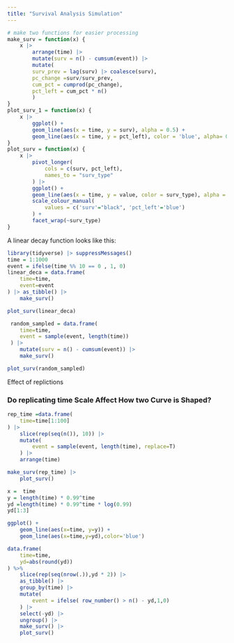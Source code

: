 ```yaml
---
title: "Survival Analysis Simulation"
---
```

```r
# make two functions for easier processing
make_surv = function(x) {
    x |>
        arrange(time) |>
        mutate(surv = n() - cumsum(event)) |>
        mutate(
        surv_prev = lag(surv) |> coalesce(surv),
        pc_change =surv/surv_prev,
        cum_pct = cumprod(pc_change),
        pct_left = cum_pct * n()
        )
}
plot_surv_1 = function(x) {
    x |>
        ggplot() + 
        geom_line(aes(x = time, y = surv), alpha = 0.5) + 
        geom_line(aes(x = time, y = pct_left), color = 'blue', alpha= 0.5)
}
plot_surv = function(x) {
    x |>
        pivot_longer(
            cols = c(surv, pct_left),
            names_to = "surv_type"
        ) |>
        ggplot() + 
        geom_line(aes(x = time, y = value, color = surv_type), alpha = 0.5) + 
        scale_colour_manual(
            values = c('surv'="black", 'pct_left'='blue')
        ) +
        facet_wrap(~surv_type)
}
```
A linear decay function looks like this: 
```r
library(tidyverse) |> suppressMessages()
time = 1:1000
event = ifelse(time %% 10 == 0 , 1, 0)
linear_deca = data.frame(
    time=time,
    event=event
) |> as_tibble() |>
    make_surv()

plot_surv(linear_deca)
```


```r
 random_sampled = data.frame(
    time=time,
    event = sample(event, length(time))
 ) |>
    mutate(surv = n() - cumsum(event)) |>
    make_surv()

plot_surv(random_sampled)
```

Effect of replictions 


### Do replicating time Scale Affect How two Curve is Shaped?
```r
rep_time =data.frame(
    time=time[1:100]
) |>
    slice(rep(seq(n()), 10)) |>
    mutate(
        event = sample(event, length(time), replace=T)
    ) |>
    arrange(time)

make_surv(rep_time) |>
    plot_surv()
```

```r
x =  time
y = length(time) * 0.99^time
yd =length(time) * 0.99^time * log(0.99)
yd[1:3]
```

```r
ggplot() + 
    geom_line(aes(x=time, y=y)) + 
    geom_line(aes(x=time,y=yd),color='blue')
```

```r
data.frame(
    time=time,
    yd=abs(round(yd))
) %>%
    slice(rep(seq(nrow(.)),yd * 2)) |>
    as_tibble() |>
    group_by(time) |>
    mutate(
        event = ifelse( row_number() > n() - yd,1,0)
    ) |>
    select(-yd) |>
    ungroup() |>
    make_surv() |>
    plot_surv()
```